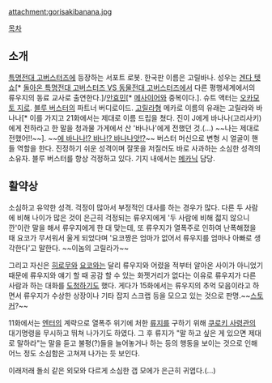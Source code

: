 attachment:gorisakibanana.jpg

[[목차]]
== 소개 ==
[[특명전대 고버스터즈]]에 등장하는 서포트 로봇. 한국판 이름은 고릴바나. 성우는 [[겐다 텟쇼]][* [[돌아온 특명전대 고버스터즈 VS 동물전대 고버스터즈]]에서 다른 평행세계에서의 류우지의 동료 교사로 출연한다.]/[[안효민]][* [[메사이어(특명전대 고버스터즈)|메사이어]]와 중복이다.]. 슈트 액터는 [[오카모토 지로]]. [[이와사키 류우지|블루 버스터]]의 파트너 버디로이드. [[고릴라]]형 메카로 이름의 유래는 고릴라와 바나나[* 이를 가지고 21화에서는 제대로 이름 드립을 쳤다. 진이 J에게 바나나(고리사키)에게 전하라고 한 말을 청과물 가게에서 산 '바나나'에게 전했던 것.(...) ~~나는 제대로 전했어!!~~]. ~~[[잭(가면라이더 가이무)|에 바나나!? 바나!? 바나나앗!?]]~~ 버스터 머신으로 변형 시 얼굴이 핸들 역할을 한다. 진정하기 쉬운 성격이며 잘못을 저질러도 바로 사과하는 소심한 성격의 소유자. 블루 버스터를 항상 걱정하고 있다. 기지 내에서는 [[메카닉]] 담당.

== 활약상 ==
소심하고 유약한 성격. 걱정이 많아서 부정적인 대사를 하는 경우가 많다. 다른 두 사람에 비해 나이가 많은 것이 은근히 걱정되는 류우지에게 '두 사람에 비해 젋지 않으니깐'이란 말을 해서 류우지에게 한 대 맞는데, 또 류우지가 열폭주로 인하여 난폭해졌을 때 요코가 무서워서 울게 되었다며 '요코짱은 엄마가 없어서 류우지를 엄마나 아빠로 생각한다'고 말한다. ~~이놈의 고릴라가~~

그리고 자신은 [[사쿠라다 히로무|히로무]]와 [[우사미 요코|요코]]와는 달리 류우지와 어렸을 적부터 알아온 사이가 아니었기 때문에 류우지와 얘기 할 때 공감 할 수 있는 화젯거리가 없다는 이유로 류우지가 다른 사람과 하는 대화를 [[도청]]하기도 했다. 게다가 15화에서는 류우지의 추억 모음이라고 하면서 류우지가 수상한 상장이나 기타 잡지 스크랩 등을 모으고 있는 것으로 판명.~~[[스토커]]?~~

11화에서는 [[엔터(특명전대 고버스터즈)|엔터]]의 계략으로 열폭주 위기에 처한 [[이와사키 류우지|류지]]를 구하기 위해 [[쿠로키 타케시|쿠로키 사령관]]의 대기명령을 무시하고 뛰쳐 나가기도 하였다. 그 후 류지가 "말 하고 싶은 게 있으면 제대로 말하라"는 말을 듣고 불평(?)들을 늘어놓거나 하는 등의 행동을 보이는 것으로 인해 어느 정도 소심함은 고쳐져 나가는 듯 보인다.

이래저래 돌쇠 같은 외모와 다르게 소심한 갭 모에가 은근히 귀엽다.(...)
